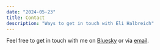 ```yaml
---
date: "2024-05-23"
title: Contact
description: "Ways to get in touch with Eli Halbreich"
---
```


Feel free to get in touch with me on [Bluesky](https://bsky.app/profile/elihalbreich.bsky.social) or via [email](mailto:EliHalbreich@proton.me).